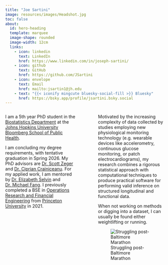 ```yaml
---
title: "Joe Sartini"
image: resources/images/Headshot.jpg
toc: false
about:
  id: hero-heading
  template: marquee
  image-shape: rounded
  image-width: 12cm
  links:
    - icon: linkedin
      text: LinkedIn
      href: https://www.linkedin.com/in/joseph-sartini/
    - icon: github
      text: GitHub
      href: https://github.com/JSartini
    - icon: envelope
      text: Email
      href: mailto:jsartin1@jh.edu
    - text: "{{< iconify mingcute bluesky-social-fill >}} Bluesky"
      href: https://bsky.app/profile/jsartini.bsky.social
---
```


::: columns
::: {.column width="50%"}
::: {#hero-heading}
I am a 5th year PhD student in the [Biostatistics Department](https://publichealth.jhu.edu/departments/biostatistics) at the [Johns Hopkins University Bloomberg School of Public Health](https://publichealth.jhu.edu).

I am concluding my degree requirements, with tentative graduation in Spring 2026. My PhD advisors are [Dr. Scott Zeger](https://publichealth.jhu.edu/faculty/784/scott-l-zeger) and [Dr. Ciprian Crainiceanu](http://ciprianstats.org). For my applied work, I am mentored by [Dr. Elizabeth Selvin](https://publichealth.jhu.edu/faculty/1882/elizabeth-selvin) and [Dr. Michael Fang](https://publichealth.jhu.edu/faculty/4192/michael-fang). I previously completed a BSE in [Operations Research and Financial Engineering](https://orfe.princeton.edu) from [Princeton University](https://www.princeton.edu) in 2021.
:::
:::

::: {.column width="5%"}
<!-- empty column to create gap -->
:::

::: {.column width="45%"}
Motivated by the increasing complexity of data collected by studies employing new physiological monitoring technology (e.g. wearable devices like accelerometry, continuous glucose monitoring, or patch electrocardiograms), my research combines a rigorous statistical approach with computational techniques to produce practical software for performing valid inference on structured longitudinal and functional data.

When not working on methods or digging into a dataset, I can usually be found either weightlifting or running.

![Struggling post-Baltimore Marathon](resources/images/Marathon.jpg)
:::
:::
